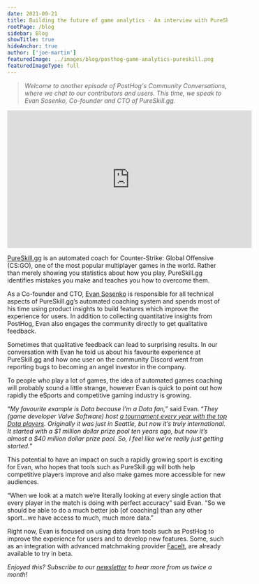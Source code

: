 ```yaml
---
date: 2021-09-21
title: Building the future of game analytics - An interview with PureSkill.gg CTO, Evan Sosenko
rootPage: /blog
sidebar: Blog
showTitle: true
hideAnchor: true
author: ['joe-martin']
featuredImage: ../images/blog/posthog-game-analytics-pureskill.png
featuredImageType: full
---
```


> _Welcome to another episode of PostHog's Community Conversations, where we chat to our contributors and users. This time, we speak to Evan Sosenko, Co-founder and CTO of PureSkill.gg._

<iframe
    width="560"
    height="315"
    src="https://www.youtube.com/embed/x1jxCJb9zII"
    title="YouTube video player"
    frameborder="0"
    allow="accelerometer; autoplay; clipboard-write; encrypted-media; gyroscope; picture-in-picture"
    allowfullscreen
></iframe>

[PureSkill.gg](https://pureskill.gg/) is an automated coach for Counter-Strike: Global Offensive (CS:GO), one of the most popular multiplayer games in the world. Rather than merely showing you statistics about how you play, PureSkill.gg identifies mistakes you make and teaches you how to overcome them.

As a Co-founder and CTO, [Evan Sosenko](https://www.linkedin.com/in/evan-sosenko-599b0483/) is responsible for all technical aspects of PureSkill.gg’s automated coaching system and spends most of his time using product insights to build features which improve the experience for users. In addition to collecting quantitative insights from PostHog, Evan also engages the community directly to get qualitative feedback.

Sometimes that qualitative feedback can lead to surprising results. In our conversation with Evan he told us about his favourite experience at PureSkill.gg and how one user on the community Discord went from reporting bugs to becoming an angel investor in the company.

To people who play a lot of games, the idea of automated games coaching will probably sound a little strange, however Evan is quick to point out how rapidly the eSports and competitive gaming industry is growing.

“_My favourite example is Dota because I’m a Dota fan,_” said Evan. “_They (game developer Valve Software) host [a tournament every year with the top Dota players](https://www.dota2.com/international/overview). Originally it was just in Seattle, but now it’s truly international. It started with a $1 million dollar prize pool ten years ago, but now it’s almost a $40 million dollar prize pool. So, I feel like we’re really just getting started._”

This potential to have an impact on such a rapidly growing sport is exciting for Evan, who hopes that tools such as PureSkill.gg will both help competitive players improve and also make games more accessible for new audiences.

“When we look at a match we’re literally looking at every single action that every player in the match is doing with perfect accuracy” said Evan. “So we should be able to do a much better job [of coaching] than any other sport...we have access to much, much more data.”

Right now, Evan is focused on using data from tools such as PostHog to improve the experience for users and to develop new features. Some, such as an integration with advanced matchmaking provider [FaceIt](https://www.faceit.com/), are already available to try in beta.

_Enjoyed this? Subscribe to our [newsletter](https://posthog.com/newsletter) to hear more from us twice a month!_

<NewsletterForm
compact
/>
